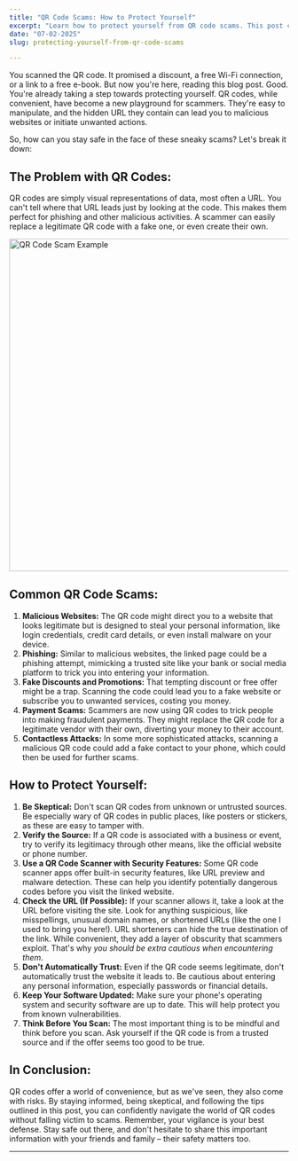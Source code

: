 ```yaml
---
title: "QR Code Scams: How to Protect Yourself"
excerpt: "Learn how to protect yourself from QR code scams. This post covers common scams, risks, and essential safety tips."
date: "07-02-2025" 
slug: protecting-yourself-from-qr-code-scams

---
```


You scanned the QR code. It promised a discount, a free Wi-Fi connection, or a link to a free e-book. But now you're here, reading this blog post. Good. You're already taking a step towards protecting yourself. QR codes, while convenient, have become a new playground for scammers. They're easy to manipulate, and the hidden URL they contain can lead you to malicious websites or initiate unwanted actions.

So, how can you stay safe in the face of these sneaky scams? Let's break it down:

<h2 class="text-2xl font-semibold text-primary my-4">The Problem with QR Codes: </h2>

QR codes are simply visual representations of data, most often a URL. You can't tell where that URL leads just by looking at the code. This makes them perfect for phishing and other malicious activities. A scammer can easily replace a legitimate QR code with a fake one, or even create their own.

<div style={{ display: 'flex', justifyContent: 'center' }}>
  <img src="/blog-images/qr.webp" className="m-4" alt="QR Code Scam Example" width="750" height="600" />
</div>

<h2 class="text-2xl font-semibold text-primary my-4">Common QR Code Scams: </h2>

1. **Malicious Websites:** The QR code might direct you to a website that looks legitimate but is designed to steal your personal information, like login credentials, credit card details, or even install malware on your device.
2. **Phishing:** Similar to malicious websites, the linked page could be a phishing attempt, mimicking a trusted site like your bank or social media platform to trick you into entering your information. <br/>
3. **Fake Discounts and Promotions:** That tempting discount or free offer might be a trap. Scanning the code could lead you to a fake website or subscribe you to unwanted services, costing you money.
4. **Payment Scams:** Scammers are now using QR codes to trick people into making fraudulent payments. They might replace the QR code for a legitimate vendor with their own, diverting your money to their account.
5. **Contactless Attacks:** In some more sophisticated attacks, scanning a malicious QR code could add a fake contact to your phone, which could then be used for further scams.

<h2 class="text-2xl font-semibold text-primary my-4">How to Protect Yourself: </h2>

1. **Be Skeptical:** Don't scan QR codes from unknown or untrusted sources. Be especially wary of QR codes in public places, like posters or stickers, as these are easy to tamper with.
2. **Verify the Source:** If a QR code is associated with a business or event, try to verify its legitimacy through other means, like the official website or phone number.
3. **Use a QR Code Scanner with Security Features:** Some QR code scanner apps offer built-in security features, like URL preview and malware detection. These can help you identify potentially dangerous codes before you visit the linked website.
4. **Check the URL (If Possible):** If your scanner allows it, take a look at the URL before visiting the site. Look for anything suspicious, like misspellings, unusual domain names, or shortened URLs (like the one I used to bring you here!). URL shorteners can hide the true destination of the link. While convenient, they add a layer of obscurity that scammers exploit. That's why *you should be extra cautious when encountering them*.
5. **Don't Automatically Trust:** Even if the QR code seems legitimate, don't automatically trust the website it leads to. Be cautious about entering any personal information, especially passwords or financial details.
6. **Keep Your Software Updated:** Make sure your phone's operating system and security software are up to date. This will help protect you from known vulnerabilities.
7. **Think Before You Scan:** The most important thing is to be mindful and think before you scan. Ask yourself if the QR code is from a trusted source and if the offer seems too good to be true.

<h2 class="text-2xl font-semibold text-primary my-4">In Conclusion:</h2>

QR codes offer a world of convenience, but as we've seen, they also come with risks. By staying informed, being skeptical, and following the tips outlined in this post, you can confidently navigate the world of QR codes without falling victim to scams. Remember, your vigilance is your best defense. Stay safe out there, and don't hesitate to share this important information with your friends and family – their safety matters too.

---